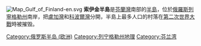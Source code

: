 [[File:Map_Gulf_of_Finland-en.svg|thumb]]
'''索伊金半島'''是[[芬蘭灣|芬蘭灣]]南部的[[半島|半島]]，位於[[俄羅斯|俄羅斯]][[列寧格勒州|列寧格勒州]]南岸，把[[盧加灣|盧加灣]]和[[科波爾灣|科波爾灣]]分開，半島上最多人口的村落在[[第二次世界大戰|第二次世界大戰]]時被摧毁。

{{coord|59|46|N|28|33|E|region:RU-LEN_scale:100000 |display=title}}
{{Russia-geo-stub}}
[[Category:俄罗斯半岛_(欧洲)|Category:俄罗斯半岛 (欧洲)]]
[[Category:列宁格勒州地理|Category:列宁格勒州地理]]
[[Category:芬兰湾|Category:芬兰湾]]